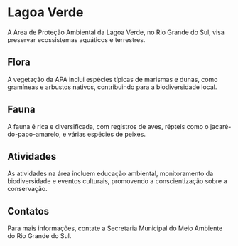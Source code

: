 # Lagoa Verde

A Área de Proteção Ambiental da Lagoa Verde, no Rio Grande do Sul, visa preservar ecossistemas aquáticos e terrestres.

## Flora

A vegetação da APA inclui espécies típicas de marismas e dunas, como gramíneas e arbustos nativos, contribuindo para a biodiversidade local.

## Fauna

A fauna é rica e diversificada, com registros de aves, répteis como o jacaré-do-papo-amarelo, e várias espécies de peixes.

## Atividades

As atividades na área incluem educação ambiental, monitoramento da biodiversidade e eventos culturais, promovendo a conscientização sobre a conservação.

## Contatos

Para mais informações, contate a Secretaria Municipal do Meio Ambiente do Rio Grande do Sul.